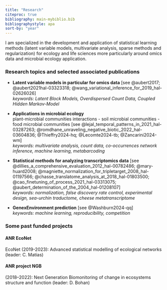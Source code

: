 ```yaml
---
title: "Research"
citeproc: true
bibliography: main-mybiblio.bib
bibliographystyle: apa
sort-by: "year"
---
```


I am specialized in the development and application of statistical learning methods (latent variable models, multivariate analysis, sparse methods and regularization) for ecology and life sciences more particularly around omics data and microbial ecology application. 

### Research topics and selected associated publications

-   **Latent variable models in particular for omics data**       [see @aubert2017; @aubert2021hal-03323318; @wang_variational_inference_for_2019_hal-02626026]        
*keywords: Latent Block Models, Overdispersed Count Data, Coupled Hidden Markov-Model*

-   **Applications in microbial ecology**  
plant-microbial communities interactions - soil microbial communities - food microbial communities
[see @lejal_temporal_patterns_in_2021_hal-03287263; @romdhane_unraveling_negative_biotic_2022_hal-03604836; @Thieffry2024-hq; @Lecomte2024-tb; @Zancarini2024-wm]       
*keywords: multivariate analysis, count data, co-occurrences network inference, machine learning, metabarcoding*

-   **Statistical methods for analyzing transcriptomics data**        [see @dillies_a_comprehensive_evaluation_2012_hal-00782486; @mary-huard2008; @magniette_normalization_for_tripletarget_2008_hal-01197566; @chasse_translatome_analysis_at_2018_hal-01803500; @cao_finetuning_of_process_2021_hal-03313075; @aubert_determination_of_the_2004_hal-01208107]              
*keywords: normalization, false discovery rate control, experimental design, sea-urchin traductome, cheese metatranscriptome*

-   **GenexEnvironment prediction**       [see @Washburn2024-qq]       
*keywords: machine learning, reproducibility, competition* 


::: {#refs-main}
:::

### Some past funded projects

#### ANR EcoNet

EcoNet (2019-2023): Advanced statistical modelling of ecological networks (leader: C. Matias)

#### ANR project NGB

(2018--2022): Next Generation Biomonitoring of change in ecosystems structure and function (leader: D. Bohan)
